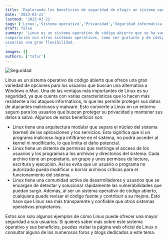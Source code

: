 ```yaml
---
title: 'Explorando los beneficios de seguridad de elegir un sistema operativo Linux'
date: '2023-03-21'
lastmod: '2023-03-21'
tags: ['Linux','Sistema operativo','Privacidad','Seguridad informática','Kernel','Software libre']
draft: false
summary: 'Linux es un sistema operativo de código abierto que se ha vuelto cada vez más popular en los últimos años. Ofrece una amplia gama de ventajas en 
comparación con otros sistemas operativos, como ser gratuito y de código abierto, tener un rendimiento seguro y confiable y proporcionar a los 
usuarios una gran flexibilidad.
'
images: []
authors: ['tafur']
---
```


![Seguridad](https://cdn.pixabay.com/photo/2018/04/24/22/33/key-3348307_1280.jpg)

Linux es un sistema operativo de código abierto que ofrece una gran variedad de opciones para los usuarios que buscan una alternativa a Windows o Mac. Una de las ventajas 
más importantes de Linux es su seguridad, ya que cuenta con varias características que lo hacen más resistente a los ataques informáticos, lo que les permite proteger sus 
datos de atacantes maliciosos y malware. Esto convierte a Linux en un entorno seguro para los usuarios que buscan proteger su privacidad y mantener sus datos a salvo. 
Algunos de estos beneficios son:

- Linux tiene una arquitectura modular que separa el núcleo del sistema (kernel) de las aplicaciones y los servicios. Esto significa que si un programa malicioso logra 
infiltrarse en el sistema, no podrá acceder al kernel ni modificarlo, lo que limita el daño potencial.
- Linux tiene un sistema de permisos que restringe el acceso de los usuarios y los programas a los archivos y directorios del sistema. Cada archivo tiene un propietario, 
un grupo y unos permisos de lectura, escritura y ejecución. Así se evita que un usuario o programa no autorizado pueda modificar o borrar archivos críticos para el funcionamiento del sistema.
- Linux tiene una comunidad activa de desarrolladores y usuarios que se encargan de detectar y solucionar rápidamente las vulnerabilidades que puedan surgir. Además, 
al ser un sistema operativo de código abierto, cualquiera puede revisar el código fuente y contribuir a su mejora. Esto hace que Linux sea más transparente y confiable 
que otros sistemas operativos propietarios.

Estos son solo algunos ejemplos de cómo Linux puede ofrecer una mayor seguridad a sus usuarios. Si quieres saber más sobre este sistema operativo y sus beneficios, 
puedes visitar la página web oficial de Linux o consultar alguno de los numerosos foros y blogs dedicados a este tema.